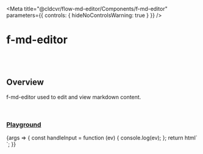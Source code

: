 
<Meta
	title="@cldcvr/flow-md-editor/Components/f-md-editor"
	parameters={{
		controls: { hideNoControlsWarning: true }
	}}
/>

# f-md-editor

<br />
<br />

## Overview

<f-divider></f-divider>

f-md-editor used to edit and view markdown content.

<br />

### [Playground](/story/cldcvr-flow-md-editor-components-f-md-editor--playground)

<Canvas>
	<Story
		name="Playground"
		argTypes={{
			value: { control: "text" },
			mode: {
				control: "radio",
				options: ["edit", "view"]
			}
		}}
		args={{
			value: sampleMd,
			mode: "view"
		}}
	>
		{args => {
			const handleInput = function (ev) {
				console.log(ev);
			};
			return html`<f-div padding="x-large" height="100%">
				<f-md-editor .value=${args.value} .mode=${args.mode} @input=${handleInput}></f-md-editor>
			</f-div>`;
		}}
	</Story>
</Canvas>

<br />
